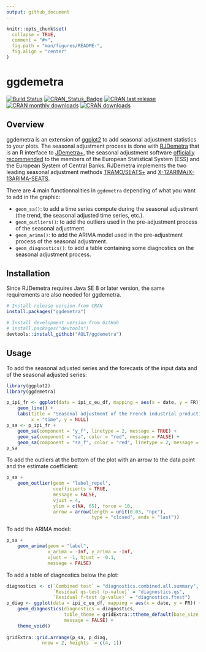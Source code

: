 ```yaml
---
output: github_document
---
```


<!-- README.md is generated from README.Rmd. Please edit that file -->

```r
knitr::opts_chunk$set(
  collapse = TRUE,
  comment = "#>",
  fig.path = "man/figures/README-",
  fig.align = "center"
)
```

# ggdemetra <img src="man/figures/logo.png" align="right" alt="" />

[![Build Status](https://api.travis-ci.com/AQLT/ggdemetra.svg?branch=master)](https://travis-ci.com/AQLT/ggdemetra)
[![CRAN_Status_Badge](http://www.r-pkg.org/badges/version/ggdemetra)](https://cran.r-project.org/package=ggdemetra)
[![CRAN last release](http://www.r-pkg.org/badges/last-release/ggdemetra)](https://cran.r-project.org/package=ggdemetra)
[![CRAN monthly downloads](http://cranlogs.r-pkg.org/badges/ggdemetra?color=lightgrey)](https://cran.r-project.org/package=ggdemetra)
[![CRAN downloads](http://cranlogs.r-pkg.org/badges/grand-total/ggdemetra?color=lightgrey)](https://cran.r-project.org/package=ggdemetra)

## Overview
ggdemetra is an extension of [ggplot2](https://github.com/tidyverse/ggplot2) to add seasonal adjustment statistics to your plots. The seasonal adjustment process is done with [RJDemetra](https://github.com/jdemetra/rjdemetra) that is an R interface to [JDemetra+](https://github.com/jdemetra/jdemetra-app), the seasonal adjustment software [officially recommended](https://ec.europa.eu/eurostat/cros/system/files/Jdemetra_%20release.pdf) to the members of the European Statistical System (ESS) and the European System of Central Banks. RJDemetra implements the two leading seasonal adjustment methods [TRAMO/SEATS+](http://www.bde.es/bde/en/secciones/servicios/Profesionales/Programas_estadi/Programas_estad_d9fa7f3710fd821.html) and [X-12ARIMA/X-13ARIMA-SEATS](https://www.census.gov/srd/www/x13as/).

There are 4 main functionnalities in `ggdemetra` depending of what you want to add in the graphic:

- `geom_sa()`: to add a time series compute during the seasonal adjustment (the trend, the seasonal adjusted time series, etc.).  
- `geom_outliers()`: to add the outliers used in the pre-adjustment process of the seasonal adjustment.
- `geom_arima()`: to add the ARIMA model  used in the pre-adjustment process of the seasonal adjustment.
- `geom_diagnostics()`: to add a table containing some diagnostics on the seasonal adjustment process.

## Installation

Since RJDemetra requires Java SE 8 or later version, the same requirements are also needed for ggdemetra.

```r
# Install release version from CRAN
install.packages("ggdemetra")

# Install development version from GitHub
# install.packages("devtools")
devtools::install_github("AQLT/ggdemetra")
```

## Usage

To add the seasonal adjusted series and the forecasts of the input data and of the seasonal adjusted series:
```r
library(ggplot2)
library(ggdemetra)

p_ipi_fr <- ggplot(data = ipi_c_eu_df, mapping = aes(x = date, y = FR)) +
    geom_line() +
    labs(title = "Seasonal adjustment of the French industrial production index",
         x = "time", y = NULL)
p_sa <- p_ipi_fr +
    geom_sa(component = "y_f", linetype = 2, message = TRUE) + 
    geom_sa(component = "sa", color = "red", message = FALSE) +
    geom_sa(component = "sa_f", color = "red", linetype = 2, message = FALSE)
p_sa
```

To add the outliers at the bottom of the plot with an arrow to the data point and the estimate coefficient:
```r
p_sa + 
    geom_outlier(geom = "label_repel",
                 coefficients = TRUE,
                 message = FALSE,
                 vjust = 4,
                 ylim = c(NA, 65), force = 10,
                 arrow = arrow(length = unit(0.03, "npc"),
                               type = "closed", ends = "last"))
```

To add the ARIMA model:

```r
p_sa + 
    geom_arima(geom = "label",
               x_arima = -Inf, y_arima = -Inf, 
               vjust = -1, hjust = -0.1,
               message = FALSE)
```

To add a table of diagnostics below the plot:
```r
diagnostics <- c(`Combined test` = "diagnostics.combined.all.summary",
                 `Residual qs-test (p-value)` = "diagnostics.qs",
                 `Residual f-test (p-value)` = "diagnostics.ftest")
p_diag <- ggplot(data = ipi_c_eu_df, mapping = aes(x = date, y = FR)) +
    geom_diagnostics(diagnostics = diagnostics,
                     table_theme = gridExtra::ttheme_default(base_size = 8),
                     message = FALSE) + 
    theme_void()
    
gridExtra::grid.arrange(p_sa, p_diag,
             nrow = 2, heights  = c(4, 1))
```
